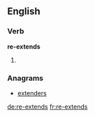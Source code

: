 ==English==

===Verb===
'''re-extends'''

# {{en-third-person singular of|re-extend}}

===Anagrams===
* [[extenders#English|extenders]]

[[de:re-extends]]
[[fr:re-extends]]